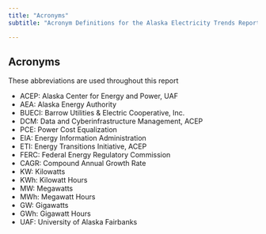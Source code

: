 ```yaml
---
title: "Acronyms"
subtitle: "Acronym Definitions for the Alaska Electricity Trends Report Web Book"

---
```


## Acronyms

These abbreviations are used throughout this report

- ACEP: Alaska Center for Energy and Power, UAF
- AEA:  Alaska Energy Authority
- BUECI: Barrow Utilities & Electric Cooperative, Inc.
- DCM: Data and Cyberinfrastructure Management, ACEP
- PCE:  Power Cost Equalization
- EIA:  Energy Information Administration
- ETI: Energy Transitions Initiative, ACEP
- FERC: Federal Energy Regulatory Commission
- CAGR: Compound Annual Growth Rate
- KW:  Kilowatts
- KWh: Kilowatt Hours
- MW:  Megawatts
- MWh: Megawatt Hours
- GW:  Gigawatts
- GWh: Gigawatt Hours
- UAF: University of Alaska Fairbanks